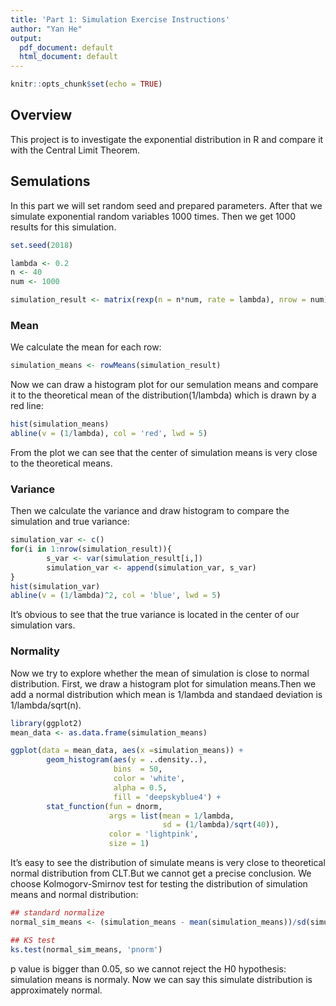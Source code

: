 ```yaml
---
title: 'Part 1: Simulation Exercise Instructions'
author: "Yan He"
output:
  pdf_document: default
  html_document: default
---
```


```r
knitr::opts_chunk$set(echo = TRUE)
```

## Overview
This project is to investigate the exponential distribution in R and compare it with the Central Limit Theorem.

## Semulations
In this part we will set random seed and prepared parameters. After that we simulate exponential random variables 1000 times. Then we get 1000 results for this simulation.
```r
set.seed(2018)

lambda <- 0.2
n <- 40
num <- 1000

simulation_result <- matrix(rexp(n = n*num, rate = lambda), nrow = num)

```

### Mean
We calculate the mean for each row:
```r
simulation_means <- rowMeans(simulation_result)
```
Now we can draw a histogram plot for our semulation means and compare it to the theoretical mean of the distribution(1/lambda) which is drawn by a red line:
```r
hist(simulation_means)
abline(v = (1/lambda), col = 'red', lwd = 5)
```

From the plot we can see that the center of simulation means is very close to the theoretical means.

### Variance
Then we calculate the variance and draw histogram to compare the simulation and true variance:
```r
simulation_var <- c()
for(i in 1:nrow(simulation_result)){
        s_var <- var(simulation_result[i,])
        simulation_var <- append(simulation_var, s_var)
}
hist(simulation_var)
abline(v = (1/lambda)^2, col = 'blue', lwd = 5)
```

It's obvious to see that the true variance is located in the center of our simulation vars.

### Normality
Now we try to explore whether the mean of simulation is close to normal distribution.
First, we draw a histogram plot for simulation means.Then we add a normal distribution which mean is 1/lambda and standaed deviation is 1/lambda/sqrt(n).
```r
library(ggplot2)
mean_data <- as.data.frame(simulation_means)

ggplot(data = mean_data, aes(x =simulation_means)) + 
        geom_histogram(aes(y = ..density..), 
                       bins  = 50, 
                       color = 'white',
                       alpha = 0.5, 
                       fill = 'deepskyblue4') + 
        stat_function(fun = dnorm, 
                      args = list(mean = 1/lambda,
                                  sd = (1/lambda)/sqrt(40)), 
                      color = 'lightpink',
                      size = 1)
```

It's easy to see the distribution of simulate means is very close to theoretical normal distribution from CLT.But we cannot get a precise conclusion.
We choose Kolmogorv-Smirnov test for testing the distribution of simulation means and normal distribution:

```r
## standard normalize
normal_sim_means <- (simulation_means - mean(simulation_means))/sd(simulation_means)

## KS test 
ks.test(normal_sim_means, 'pnorm')
```
p value is bigger than 0.05, so we cannot reject the H0 hypothesis: simulation means is normaly.
Now we can say this simulate distribution is approximately normal.
